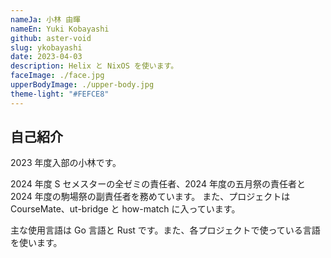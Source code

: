 ```yaml
---
nameJa: 小林 由暉
nameEn: Yuki Kobayashi
github: aster-void
slug: ykobayashi
date: 2023-04-03
description: Helix と NixOS を使います。
faceImage: ./face.jpg
upperBodyImage: ./upper-body.jpg
theme-light: "#FEFCE8"
---
```


## 自己紹介

2023 年度入部の小林です。

2024 年度 S セメスターの全ゼミの責任者、2024 年度の五月祭の責任者と2024 年度の駒場祭の副責任者を務めています。
また、プロジェクトは CourseMate、ut-bridge と how-match に入っています。

主な使用言語は Go 言語と Rust です。また、各プロジェクトで使っている言語を使います。
